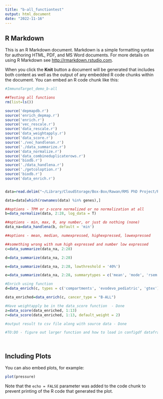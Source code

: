 ```yaml
---
title: "b-all_functiontest"
output: html_document
date: "2022-11-16"
---
```


## R Markdown

This is an R Markdown document. Markdown is a simple formatting syntax for authoring HTML, PDF, and MS Word documents. For more details on using R Markdown see <http://rmarkdown.rstudio.com>.

When you click the **Knit** button a document will be generated that includes both content as well as the output of any embedded R code chunks within the document. You can embed an R code chunk like this:

```r
#ImmunoTarget_demo_b-all 

##Testing all functions 
rm(list=ls())

source('depmapdb.r')
source('enrich_depmap.r')
source('enrich.r')
source('vec_rescale.r')
source('data_rescale.r')
source('data_weightapply.r')
source('data_score.r')
source('./vec_handlenan.r')
source('./data_summarize.r')
source('data_normalize.r')
source('data_combineduplicaterows.r')
source('biodb.r')
source('./data_handlena.r')
source('./getcoloption.r')
source('biodb.r')
source('data_enrich.r')


data=read.delim("~/Library/CloudStorage/Box-Box/Rawan/RMS PhD Project/RMS_DIA/Code/b-cell surfaceome data/clean_df_080322.txt", sep="\t", header=T)

data=data[which(rownames(data) %in% genes),]

##options - TPM or z-score normalized or no normalization at all 
b=data_normalize(data, 2:28, log_data = T)

##options - min, max, 0, any number, or just do nothing (none)
data_na=data_handlena(b, default = 'min')

##options - mean, median, numexpressed, highexpressed, lowexpressed

##something wrong with num high expressed and number low expressed 
c=data_summarize(data_na, 2:28)

d=data_summarize(data_na, 2:28)

e=data_summarize(data_na, 2:28, lowthreshold = '40%')

e=data_summarize(data_na, 2:28, summarytypes = c('mean', 'mode', 'rsem'), lowthreshold = '40%')

#Enrich using function 
d=data_enrich(c, types = c('compartments', 'evodevo_pediatric', 'gtex'))

data_enriched=data_enrich(c, cancer_type = "B-ALL")

#Have weightapply be in the data_score function  - Done
z=data_score(data_enriched, 1:13)
r=data_score(data_enriched, 1:13, default_weight = 2)

#output result to csv file along with source data - Done 

#TO:DO - figure out larger function and how to load in configdf dataframe/list for all different functions 




```

## Including Plots

You can also embed plots, for example:

```r
plot(pressure)
```

Note that the `echo = FALSE` parameter was added to the code chunk to prevent printing of the R code that generated the plot.
